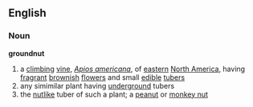 ==English==
===Noun===
'''groundnut'''
#a [[climbing]] [[vine]], ''[[Apios americana]]'', of [[eastern]] [[North America]], having [[fragrant]] [[brownish]] [[flower]]s and small [[edible]] [[tuber]]s
#any simimilar plant having [[underground]] tubers
#the [[nutlike]] tuber of such a plant; a [[peanut]] or [[monkey nut]]